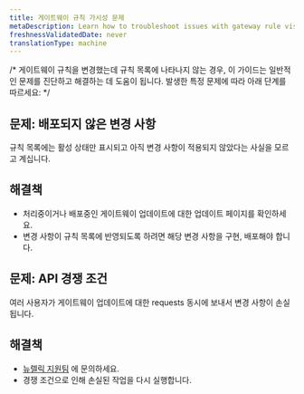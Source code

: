 ```yaml
---
title: 게이트웨이 규칙 가시성 문제
metaDescription: Learn how to troubleshoot issues with gateway rule visibility.
freshnessValidatedDate: never
translationType: machine
---
```


/\* 게이트웨이 규칙을 변경했는데 규칙 목록에 나타나지 않는 경우, 이 가이드는 일반적인 문제를 진단하고 해결하는 데 도움이 됩니다. 발생한 특정 문제에 따라 아래 단계를 따르세요: \*/

## 문제: 배포되지 않은 변경 사항

규칙 목록에는 활성 상태만 표시되고 아직 변경 사항이 적용되지 않았다는 사실을 모르고 계십니다.

## 해결책

* 처리중이거나 배포중인 게이트웨이 업데이트에 대한 업데이트 페이지를 확인하세요.
* 변경 사항이 규칙 목록에 반영되도록 하려면 해당 변경 사항을 구현, 배포해야 합니다.

## 문제: API 경쟁 조건

여러 사용자가 게이트웨이 업데이트에 대한 requests 동시에 보내서 변경 사항이 손실됩니다.

## 해결책

* [뉴렐릭 지원팀](https://support.newrelic.com) 에 문의하세요.
* 경쟁 조건으로 인해 손실된 작업을 다시 실행합니다.